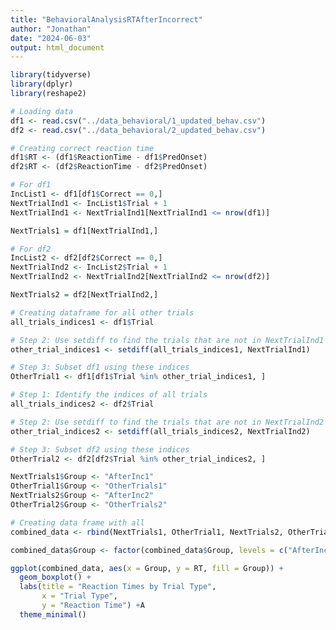 ```yaml
---
title: "BehavioralAnalysisRTAfterIncorrect"
author: "Jonathan"
date: "2024-06-03"
output: html_document
---
```


```r
library(tidyverse)
library(dplyr)
library(reshape2)

```


```r
# Loading data
df1 <- read.csv("../data_behavioral/1_updated_behav.csv")
df2 <- read.csv("../data_behavioral/2_updated_behav.csv")

```

```r
# Creating correct reaction time
df1$RT <- (df1$ReactionTime - df1$PredOnset)
df2$RT <- (df2$ReactionTime - df2$PredOnset)
```

```r
# For df1
IncList1 <- df1[df1$Correct == 0,]
NextTrialInd1 <- IncList1$Trial + 1
NextTrialInd1 <- NextTrialInd1[NextTrialInd1 <= nrow(df1)]

NextTrials1 = df1[NextTrialInd1,]
```

```r
# For df2
IncList2 <- df2[df2$Correct == 0,]
NextTrialInd2 <- IncList2$Trial + 1
NextTrialInd2 <- NextTrialInd2[NextTrialInd2 <= nrow(df2)]

NextTrials2 = df2[NextTrialInd2,]
```

```r
# Creating dataframe for all other trials
all_trials_indices1 <- df1$Trial

# Step 2: Use setdiff to find the trials that are not in NextTrialInd1
other_trial_indices1 <- setdiff(all_trials_indices1, NextTrialInd1)

# Step 3: Subset df1 using these indices
OtherTrial1 <- df1[df1$Trial %in% other_trial_indices1, ]
```

```r
# Step 1: Identify the indices of all trials
all_trials_indices2 <- df2$Trial

# Step 2: Use setdiff to find the trials that are not in NextTrialInd2
other_trial_indices2 <- setdiff(all_trials_indices2, NextTrialInd2)

# Step 3: Subset df2 using these indices
OtherTrial2 <- df2[df2$Trial %in% other_trial_indices2, ]
```

```r
NextTrials1$Group <- "AfterInc1"
OtherTrial1$Group <- "OtherTrials1"
NextTrials2$Group <- "AfterInc2"
OtherTrial2$Group <- "OtherTrials2"
```

```r
# Creating data frame with all
combined_data <- rbind(NextTrials1, OtherTrial1, NextTrials2, OtherTrial2)

combined_data$Group <- factor(combined_data$Group, levels = c("AfterInc1", "OtherTrials1", "AfterInc2", "OtherTrials2"))


```

```r
ggplot(combined_data, aes(x = Group, y = RT, fill = Group)) +
  geom_boxplot() +
  labs(title = "Reaction Times by Trial Type",
       x = "Trial Type",
       y = "Reaction Time") +A
  theme_minimal()

```





